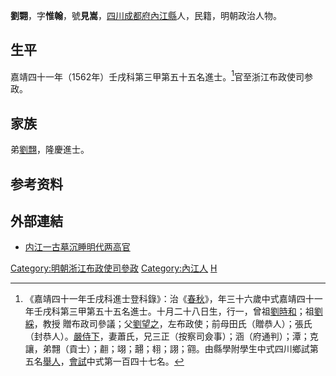 {{明清人物信息框
| 姓名 = 劉翾
| 原名 =
| 圖片名稱= 
| 圖片大小 =
| 圖片說明 = 
| 最高職務 = 浙江布政使司參政
| 國家 = 大明 
| 爵位 =
| 籍貫 = [[四川|四川]][[成都府|成都府]][[內江縣|內江縣]]
| 族裔 = 
| 旗籍 = 
| 字號 = 字惟翰，號見嵩
| 諡號 =
| 出生日期 = 嘉靖六年（1527年）十月二十八日
| 出生地點 =
| 逝世日期 = 卒年不詳
| 逝世地點 =
| 墓葬 =
| 配偶 = 蕭氏
| 親屬 = 曾祖[[劉時和|劉時和]]，祖[[劉綵|劉綵]]<br>父[[劉望之|劉望之]]，前母田氏（贈恭人）；張氏（封恭人）
| 出身 =
* 嘉靖四十一年壬戌科進士
| 經歷 =
| 著作 =  
}}
'''劉翾'''{{BD|1527年||？||Liu劉}}，字'''惟翰'''，號'''見嵩'''，[[四川|四川]][[成都府|成都府]][[內江縣|內江縣]]人，民籍，明朝政治人物。

==生平==
嘉靖四十一年（1562年）壬戌科第三甲第五十五名進士。<ref>《嘉靖四十一年壬戌科進士登科錄》：治《[[春秋|春秋]]》，年三十六歲中式嘉靖四十一年壬戌科第三甲第五十五名進士。十月二十八日生，行一，曾祖[[劉時和|劉時和]]；祖[[劉綵|劉綵]]，教授 贈布政司參議；父[[劉望之|劉望之]]，左布政使；前母田氏（贈恭人）；張氏（封恭人）。[[嚴侍下|嚴侍下]]，妻蕭氏，兄三正（按察司僉事）；涵（府通判）；潭；克讓，弟翲（貢士）；䎘；翊；翿；翉；詡；翧。由縣學附學生中式四川鄉試第五名[[舉人|舉人]]，[[會試|會試]]中式第一百四十七名。</ref>官至浙江布政使司参政。

== 家族 ==
弟[[劉翲|劉翲]]，隆慶進士。

== 参考资料 ==
{{reflist}}

==外部連結==
*[https://web.archive.org/web/20170401055238/http://group.scta.gov.cn/cms/pub/sclyj/lydt/xykd/system/2006/07/20/000314975.html 内江一古墓沉睡明代两高官]

{{嘉靖四十一年壬戌科殿试金榜}}

{{Authority control}}
{{DEFAULTSORT:Liu劉}}
[[Category:明朝浙江布政使司參政|Category:明朝浙江布政使司參政]]
[[Category:內江人|Category:內江人]]
[[Category:刘姓|H]]


{{明朝人物小作品}}